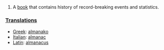 ==[[]]==

# A [[book]] that contains history of record-breaking events and statistics.

===[[Translations]]===

*[[Greek]]: [[almanako]]
*[[Italian]]: [[almanac]]
*[[Latin]]: [[almanacus]]